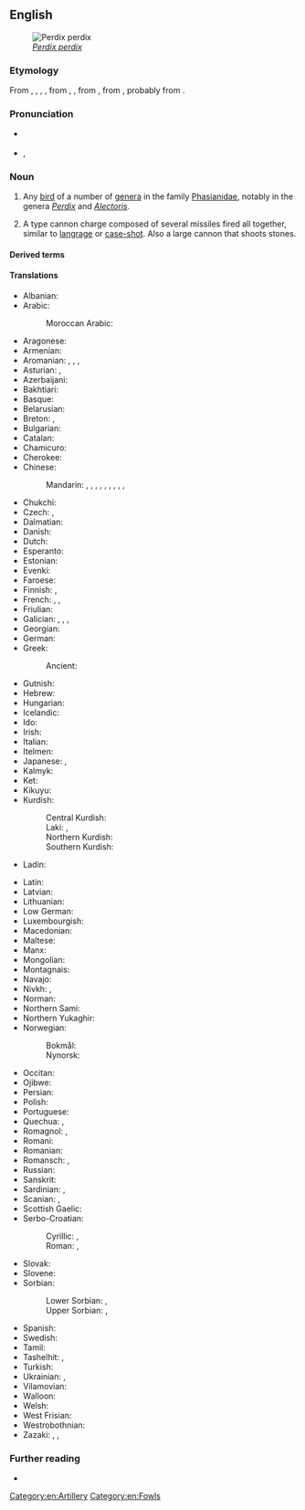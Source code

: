 {{also|Partridge}}
==English==
[[File:Perdix perdix (Marek Szczepanek).jpg|thumb|''[[Perdix perdix]]'']]

===Etymology===
From {{inh|en|enm|partrich}}, {{m|enm|partriche}}, {{m|enm|pertriche}}, {{m|enm|perdriz}}, from {{der|en|fro|perdriz}}, {{m|fro|partriz}}, from {{der|en|la|perdīx||partridge}}, from {{der|en|grc|πέρδιξ||partridge}}, probably from {{m|grc|πέρδομαι||to fart}}.

===Pronunciation===
* {{a|UK}} {{IPA|/ˈpɑːtɹɪd͡ʒ/|lang=en}}
* {{a|US}} {{enPR|pärʹtrĭj}}, {{IPA|/ˈpɑɹtɹɪd͡ʒ/|lang=en}}

===Noun===
{{en-noun|s|partridge}}

# {{lb|en|ornithology}} Any [[bird]] of a number of [[genera]] in the family [[Phasianidae]], notably in the genera ''[[Perdix]]'' and ''[[Alectoris]]''.
#: {{ux|en|On the first day of Christmas, my true love sent to me a '''partridge''' in a pear tree.}}
# {{lb|en|obsolete|military}} A type cannon charge composed of several missiles fired all together, similar to [[langrage]] or [[case-shot]]. Also a large cannon that shoots stones.

====Derived terms====
{{der3
|en|Arabian partridge
|African partridge
|bamboo partridge
|Barbary partridge
|bearded partridge
|birch partridge
|blackheaded partridge
|black wood-partridge
|Bonham's partridge
|buff-breasted partridge
|California partridge
|capoeira partridge
|chukar partridge
|common partridge
|crested partridge
|crested wood partridge
|crimson-headed partridge
|Daurian partridge
|ferruginous wood partridge
|French partridge
|Gambel's partridge
|[[gray partridge]], [[grey partridge]]
|Greek partridge
|green wood partridge
|Guiana partridge
|Hey's partridge
|hill partridge
|Himalayan partridge
|Hodgson’s partridge
|Hungarian partridge
|long-billed partridge
|Madagascar partridge
|Massena partridge
|mountain partridge
|Namaqua partridge
|night partridge
|painted partridge
|[[partridge berry]], [[partridge-berry]], [[partridgeberry]]
|partridge bird
|partridge-breast
|partridge-breasted aloe
|partridge breeder
|partridge brood
|partridge bush
|partridge cane
|partridge chick
|partridge Cochin
|partridge country
|partridge dance
|partridge dove
|partridge drive
|partridge-driving
|partridge feather
|partridge fillet
|partridge hackle
|partridge hawk
|partridge-legged clover
|partridge-like
|partridge mew
|partridge-mortar
|partridge net
|partridge pea
|partridge pie
|partridge pigeon
|partridge plum
|partridge poult
|partridger
|partridge shell
|partridge shooter
|partridge shooting
|partridge-shot
|partridge tun
|partridge-vine
|partridge wing
|partridge-wood
|partridging
|Philby's partridge
|plumed partridge
|Przevalski's partridge
|red-crowned wood partridge
|[[red-legged partridge]], [[redlegged partridge]]
|Rubeho forest partridge
|rock partridge
|sand partridge
|sanguine partridge
|sea partridge
|see-see partridge
|snow partridge
|spruce partridge
|stone partridge
|swamp partridge
|Tibetan partridge
|tree partridge
|Udzungwa forest partridge
|water partridge
|white-browed partridge
|white partridge
|wood partridge
}}

====Translations====
{{trans-top|any bird of the genera ''Perdix'' or ''Alectoris''}}
* Albanian: {{t+|sq|thëllëzë}}
* Arabic: {{t|ar|حَجَل|m}}
*: Moroccan Arabic: {{t|ary|حْجل|m|tr=ḥjəl}}
* Aragonese: {{t|an|perdiz|f}}
* Armenian: {{t+|hy|կաքավ}}
* Aromanian: {{t|rup|piturniclji|f}}, {{t|rup|pitruniclji|f}}, {{t|rup|pirdic|m}}, {{t|rup|pirdicã|f}}
* Asturian: {{t|ast|perdiz|f}}, {{t|ast|pámpana|f}}
* Azerbaijani: {{t+|az|kəklik}}
* Bakhtiari: {{t|bqi|کوگ|sc=fa-Arab}}
* Basque: {{t+|eu|eper}}
* Belarusian: {{t|be|курапатка|f}}
* Breton: {{t|br|klujar c’hris}}, {{t+|br|klujar|f}}
* Bulgarian: {{t+|bg|яребица|f}}
* Catalan: {{t|ca|perdiu|f}}
* Chamicuro: {{t|ccc|s̈honoto}}
* Cherokee: {{t|chr|ᎫᏇ}}
* Chinese:
*: Mandarin: {{t+|cmn|鷓鴣}}, {{t+|cmn|鹧鸪|tr=zhègū}}, {{t+|cmn|石雞}}, {{t+|cmn|石鸡|tr=shíjī}}, {{t|cmn|山鶉}}, {{t|cmn|山鹑|tr=shānchún}}, {{t+|cmn|竹雞}}, {{t+|cmn|竹鸡|tr=zhújī}}, {{t|cmn|灰山鶉}}, {{t|cmn|灰山鹑|tr=huīshānchún}}
* Chukchi: {{t|ckt|рэвымрэв}}
* Czech: {{t|cs|koroptev|f}} {{gloss|''Perdix''}}, {{t|cs|orebice|f}} {{gloss|''Alectoris''}}
* Dalmatian: {{t|dlm|pernaica|f}}
* Danish: {{t+|da|agerhøne|c}}
* Dutch: {{t+|nl|patrijs|f}}
* Esperanto: {{t|eo|perdriko}}
* Estonian: {{t|et|nurmkana}}
* Evenki: {{t|evn|хе̄лакӣ}}
* Faroese: {{t|fo|akurhøna|f}}
* Finnish: {{qualifier|Perdix}} {{t+|fi|peltopyy}}, {{qualifier|Alectoria}} {{t+|fi|punapyy}}
* French: {{t+|fr|perdrix|f}}, {{qualifier|♂}} {{t+|fr|garbon|f}}, {{qualifier|offspring}} {{t+|fr|perdreau|m}}
* Friulian: {{t|fur|pernîs}}
* Galician: {{t+|gl|charra|f}}, {{t+|gl|perduga|f}}, {{t+|gl|charrela|f}}, {{t+|gl|garela|f}}
* Georgian: {{t+|ka|კაკაბი}}
* German: {{t+|de|Rebhuhn|n}}
* Greek: {{t+|el|πέρδικα|f}}
*: Ancient: {{t|grc|πέρδιξ}}
* Gutnish: {{t|gmq-gut|akerhyns}}
* Hebrew: {{t|he|חוגלה|f|alt=חוגלה \ חָגְלָה|tr=khoglá}}
* Hungarian: {{t+|hu|fogoly}}
* Icelandic: {{t|is|akurhæna|f}}
* Ido: {{t+|io|perdriko}}
* Irish: {{t|ga|patraisc}}
* Italian: {{t+|it|pernice|f}}
* Itelmen: {{t|itl|рэвнэ|tr=revne}}
* Japanese: {{t|ja|山鶉|tr=やまうずら, yamauzura|sc=Jpan}}, {{t+|ja|ヤマウズラ|tr=yamauzura|sc=Jpan}}
* Kalmyk: {{t|xal|йотун}}
* Ket: {{t|ket|ассуп}}
* Kikuyu: {{t|ki|ngware|c9|c10}}
* Kurdish:
*: Central Kurdish: {{t|ckb|کەو}}
*: Laki: {{t|lki|کەوگ}}, {{t|lki|ژِرەژ}}
*: Northern Kurdish: {{t+|kmr|kew|f}}
*: Southern Kurdish: {{t|sdh|کەوک}}
* Ladin: {{t|lld|gialina da mont|f}}
{{trans-mid}}
* Latin: {{t|la|perdīx|m|f}}
* Latvian: {{t|lv|laukirbe}}
* Lithuanian: {{t+|lt|kurapka}}
* Low German: {{t|nds|Rapphohn|n}}
* Luxembourgish: {{t|lb|Feldhong|n}}
* Macedonian: {{t|mk|ере́бица|f}}
* Maltese: {{t|mt|ħaġla|f}}
* Manx: {{t|gv|patrag}}
* Mongolian: {{t+|mn|ятуу}}
* Montagnais: {{t|moe|pineu}}
* Navajo: {{t|nv|naaʼahóóhaiłbáhí}}
* Nivkh: {{t|niv|пағи}}, {{t|niv|тлеурӈа}}
* Norman: {{t|nrf|pèrdrix|f}} {{qualifier|Jersey}}
* Northern Sami: {{l|se|bealdobakku}}
* Northern Yukaghir: {{t|ykg|лабунмэ}}
* Norwegian:
*: Bokmål: {{t+|no|rapphøne|m|f}}
*: Nynorsk: {{t|nn|rapphøne|f}}
* Occitan: {{t+|oc|perditz|m}}
* Ojibwe: {{t|oj|bine}}
* Persian: {{t+|fa|کبک|tr=kabk|sc=fa-Arab}}
* Polish: {{t+|pl|kuropatwa|f}}
* Portuguese: {{t+|pt|perdiz|f}}
* Quechua: {{t|qu|yutu}}, {{t|qu|cakwa}}
* Romagnol: {{t|rgn|parniz|f}}, {{t|rgn|sterna|f}}
* Romani: {{t|rom|divlio-kaini|f}}
* Romanian: {{t+|ro|potârniche|f}}
* Romansch: {{t|rm|pernisch}}, {{t|rm|pernisch grischa}}
* Russian: {{t+|ru|куропа́тка|f}}
* Sanskrit: {{t+|sa|किकिदीवि|m}}
* Sardinian: {{t|sc|perdixi cixinali}}, {{t|sc|perdighe d’abba}}
* Scanian: {{t|gmq-scy|agerhøna|f}}, {{t|gmq-scy|agerhøns|n-p}}
* Scottish Gaelic: {{t|gd|peurtag}}
* Serbo-Croatian:
*: Cyrillic: {{t|sh|јаребица|f|sc=Cyrl}}, {{t|sh|сквржуља|f|sc=Cyrl}}
*: Roman: {{t+|sh|jarebica|f}}, {{t|sh|skvržulja|f}}
* Slovak: {{t|sk|jarabica|f}}
* Slovene: {{t+|sl|jerebica|f}}
* Sorbian:
*: Lower Sorbian: {{t|dsb|kurwota|f}}, {{t|dsb|kurwotka|f}}
*: Upper Sorbian: {{t|hsb|kurotwa|f}}, {{t|hsb|kurwota|f}}
* Spanish: {{t+|es|perdiz|f}}
* Swedish: {{t+|sv|rapphöna|c}}
* Tamil: {{t+|ta|கௌதாரி}}
* Tashelhit: {{t|shi|ⵜⴰⵙⴽⴽⵓⵔⵜ|f|tr=tæsəkkurt}} {{qualifier|Alectoris barbara}}, {{t|shi|ⴰⵡⵉⵔⵊ|m|tr=æwirj}} {{qualifier|male}}
* Turkish: {{t+|tr|keklik}}
* Ukrainian: {{t|uk|куріпка сіра|f}}, {{t|uk|сіра куріпка|f}}
* Vilamovian: {{t|wym|raubhün}}
* Walloon: {{t+|wa|pietris|f}}
* Welsh: {{t|cy|petris|m-p|f-p}}
* West Frisian: {{t|fy|patriis}}
* Westrobothnian: {{t|gmq-bot|åkerhöns|f}}
* Zazaki: {{t|zza|zerec}}, {{t|zza|sherec}}, {{t|zza|zaranc}}
{{trans-bottom}}

===Further reading===
* {{pedia}}

[[Category:en:Artillery]]
[[Category:en:Fowls]]